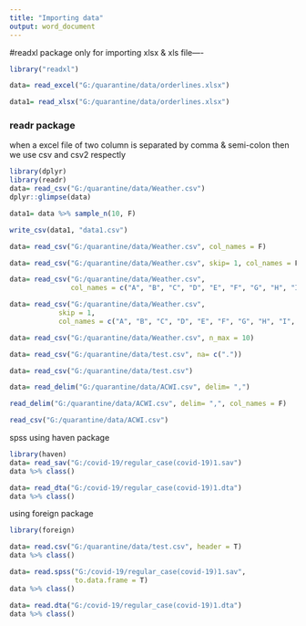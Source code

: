 ```yaml
---
title: "Importing data"
output: word_document
---
```

#readxl package only for importing xlsx & xls file----
```r
library("readxl")

data= read_excel("G:/quarantine/data/orderlines.xlsx")

data1= read_xlsx("G:/quarantine/data/orderlines.xlsx")
```
### readr package
when a excel file of two column is separated by comma & semi-colon then we use csv and csv2 respectly
```r
library(dplyr)
library(readr)
data= read_csv("G:/quarantine/data/Weather.csv")
dplyr::glimpse(data)

data1= data %>% sample_n(10, F)

write_csv(data1, "data1.csv")

data= read_csv("G:/quarantine/data/Weather.csv", col_names = F)

data= read_csv("G:/quarantine/data/Weather.csv", skip= 1, col_names = F)

data= read_csv("G:/quarantine/data/Weather.csv",
               col_names = c("A", "B", "C", "D", "E", "F", "G", "H", "I", "J"))

data= read_csv("G:/quarantine/data/Weather.csv",
            skip = 1, 
            col_names = c("A", "B", "C", "D", "E", "F", "G", "H", "I", "J"))

data= read_csv("G:/quarantine/data/Weather.csv", n_max = 10)

data= read_csv("G:/quarantine/data/test.csv", na= c("."))

data= read_csv("G:/quarantine/data/test.csv")

data= read_delim("G:/quarantine/data/ACWI.csv", delim= ",")

read_delim("G:/quarantine/data/ACWI.csv", delim= ",", col_names = F)

read_csv("G:/quarantine/data/ACWI.csv")
```
spss using haven package
```r
library(haven)
data= read_sav("G:/covid-19/regular_case(covid-19)1.sav")
data %>% class()

data= read_dta("G:/covid-19/regular_case(covid-19)1.dta")
data %>% class()
```
using foreign package
```r
library(foreign)

data= read.csv("G:/quarantine/data/test.csv", header = T)
data %>% class()

data= read.spss("G:/covid-19/regular_case(covid-19)1.sav",
                to.data.frame = T)
data %>% class()

data= read.dta("G:/covid-19/regular_case(covid-19)1.dta")
data %>% class()
```

